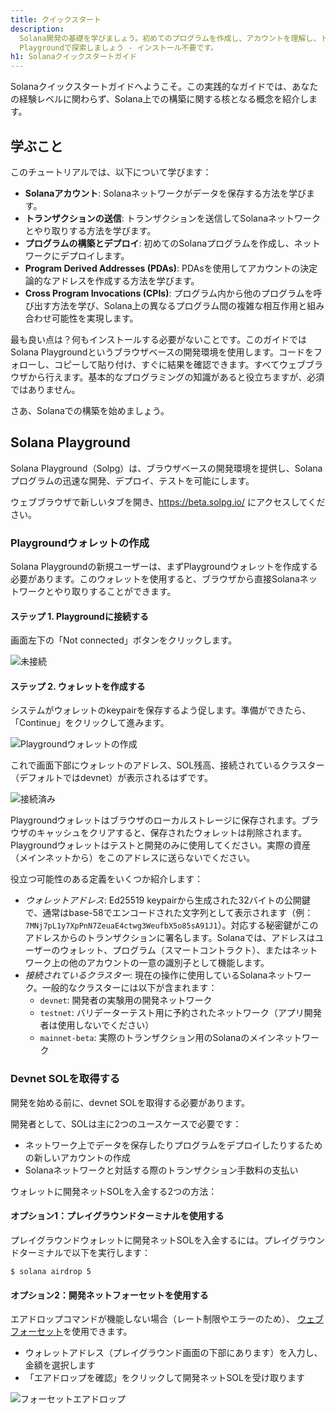 ```yaml
---
title: クイックスタート
description:
  Solana開発の基礎を学びましょう。初めてのプログラムを作成し、アカウントを理解し、トランザクションを送信し、PDAsとCPIsをSolana
  Playgroundで探索しましょう - インストール不要です。
h1: Solanaクイックスタートガイド
---
```


Solanaクイックスタートガイドへようこそ。この実践的なガイドでは、あなたの経験レベルに関わらず、Solana上での構築に関する核となる概念を紹介します。

## 学ぶこと

このチュートリアルでは、以下について学びます：

- **Solanaアカウント**: Solanaネットワークがデータを保存する方法を学びます。
- **トランザクションの送信**: トランザクションを送信してSolanaネットワークとやり取りする方法を学びます。
- **プログラムの構築とデプロイ**: 初めてのSolanaプログラムを作成し、ネットワークにデプロイします。
- **Program Derived Addresses (PDAs)**:
  PDAsを使用してアカウントの決定論的なアドレスを作成する方法を学びます。
- **Cross Program Invocations
  (CPIs)**: プログラム内から他のプログラムを呼び出す方法を学び、Solana上の異なるプログラム間の複雑な相互作用と組み合わせ可能性を実現します。

最も良い点は？何もインストールする必要がないことです。このガイドではSolana
Playgroundというブラウザベースの開発環境を使用します。コードをフォローし、コピーして貼り付け、すぐに結果を確認できます。すべてウェブブラウザから行えます。基本的なプログラミングの知識があると役立ちますが、必須ではありません。

さあ、Solanaでの構築を始めましょう。

## Solana Playground

Solana
Playground（Solpg）は、ブラウザベースの開発環境を提供し、Solanaプログラムの迅速な開発、デプロイ、テストを可能にします。

ウェブブラウザで新しいタブを開き、https://beta.solpg.io/
にアクセスしてください。

<Steps>
<Step>

### Playgroundウォレットの作成

Solana
Playgroundの新規ユーザーは、まずPlaygroundウォレットを作成する必要があります。このウォレットを使用すると、ブラウザから直接Solanaネットワークとやり取りすることができます。

#### ステップ 1. Playgroundに接続する

画面左下の「Not connected」ボタンをクリックします。

![未接続](/assets/docs/intro/quickstart/pg-not-connected.png)

#### ステップ 2. ウォレットを作成する

システムがウォレットのkeypairを保存するよう促します。準備ができたら、「Continue」をクリックして進みます。

![Playgroundウォレットの作成](/assets/docs/intro/quickstart/pg-create-wallet.png)

これで画面下部にウォレットのアドレス、SOL残高、接続されているクラスター（デフォルトではdevnet）が表示されるはずです。

![接続済み](/assets/docs/intro/quickstart/pg-connected.png)

<Callout>
  Playgroundウォレットはブラウザのローカルストレージに保存されます。ブラウザのキャッシュをクリアすると、保存されたウォレットは削除されます。Playgroundウォレットはテストと開発のみに使用してください。実際の資産（メインネットから）をこのアドレスに送らないでください。
</Callout>

役立つ可能性のある定義をいくつか紹介します：

- _ウォレットアドレス_: Ed25519
  keypairから生成された32バイトの公開鍵で、通常はbase-58でエンコードされた文字列として表示されます（例：`7MNj7pL1y7XpPnN7ZeuaE4ctwg3WeufbX5o85sA91J1`）。対応する秘密鍵がこのアドレスからのトランザクションに署名します。Solanaでは、アドレスはユーザーのウォレット、プログラム（スマートコントラクト）、またはネットワーク上の他のアカウントの一意の識別子として機能します。
- _接続されているクラスター_: 現在の操作に使用しているSolanaネットワーク。一般的なクラスターには以下が含まれます：
  - `devnet`: 開発者の実験用の開発ネットワーク
  - `testnet`: バリデーターテスト用に予約されたネットワーク（アプリ開発者は使用しないでください）
  - `mainnet-beta`: 実際のトランザクション用のSolanaのメインネットワーク

</Step>
<Step>

### Devnet SOLを取得する

開発を始める前に、devnet SOLを取得する必要があります。

開発者として、SOLは主に2つのユースケースで必要です：

- ネットワーク上でデータを保存したりプログラムをデプロイしたりするための新しいアカウントの作成
- Solanaネットワークと対話する際のトランザクション手数料の支払い

ウォレットに開発ネットSOLを入金する2つの方法：

#### オプション1：プレイグラウンドターミナルを使用する

プレイグラウンドウォレットに開発ネットSOLを入金するには。プレイグラウンドターミナルで以下を実行します：

```terminal
$ solana airdrop 5
```

#### オプション2：開発ネットフォーセットを使用する

エアドロップコマンドが機能しない場合（レート制限やエラーのため）、
[ウェブフォーセット](https://faucet.solana.com/)を使用できます。

- ウォレットアドレス（プレイグラウンド画面の下部にあります）を入力し、金額を選択します
- 「エアドロップを確認」をクリックして開発ネットSOLを受け取ります

![フォーセットエアドロップ](/assets/docs/intro/quickstart/faucet-airdrop.gif)

</Step>
</Steps>

